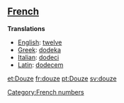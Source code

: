==[[French]]==

'''Translations'''

*[[English]]: [[twelve]]
*[[Greek]]: [[dodeka]]
*[[Italian]]: [[dodeci]]
*[[Latin]]: [[dodecem]]

[[et:Douze]]
[[fr:douze]]
[[pt:Douze]]
[[sv:douze]]
[[Category:French numbers]]